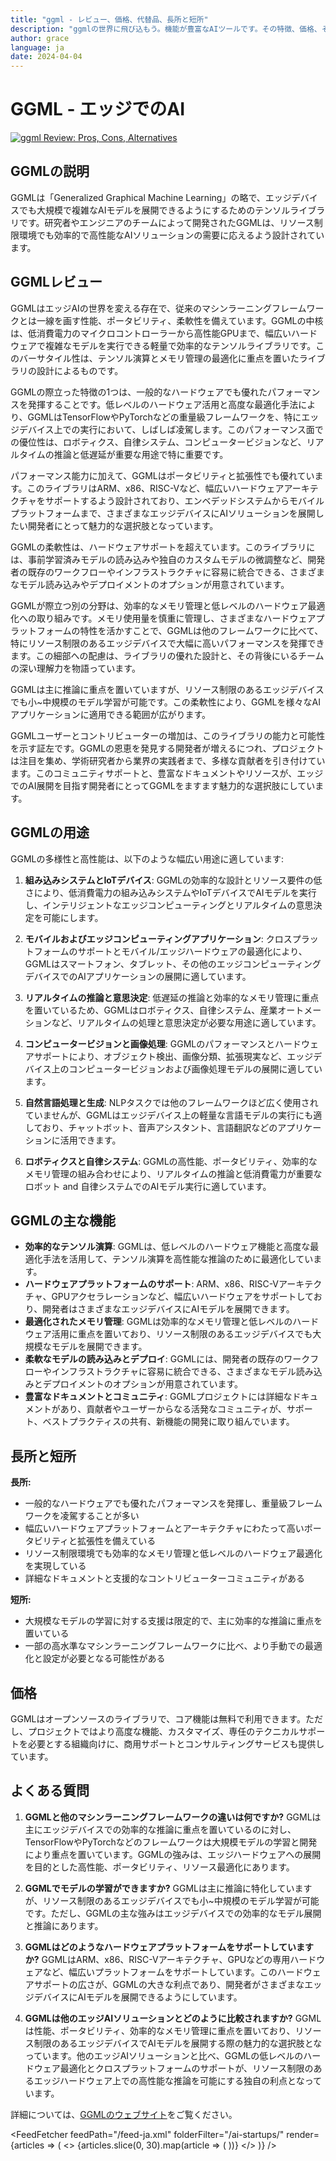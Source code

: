 ```yaml
---
title: "ggml - レビュー、価格、代替品、長所と短所"
description: "ggmlの世界に飛び込もう。機能が豊富なAIツールです。その特徴、価格、そしてどのようにインパクトを与えているかを学びましょう。見逃さないでください！"
author: grace
language: ja
date: 2024-04-04
---
```

        
# GGML - エッジでのAI


<BlogHeader />


[![ggml Review: Pros, Cons, Alternatives](/ai-startups/ggml.png)](https://ggml.ai/)



## GGMLの説明
GGMLは「Generalized Graphical Machine Learning」の略で、エッジデバイスでも大規模で複雑なAIモデルを展開できるようにするためのテンソルライブラリです。研究者やエンジニアのチームによって開発されたGGMLは、リソース制限環境でも効率的で高性能なAIソリューションの需要に応えるよう設計されています。

## GGMLレビュー
GGMLはエッジAIの世界を変える存在で、従来のマシンラーニングフレームワークとは一線を画す性能、ポータビリティ、柔軟性を備えています。GGMLの中核は、低消費電力のマイクロコントローラーから高性能GPUまで、幅広いハードウェアで複雑なモデルを実行できる軽量で効率的なテンソルライブラリです。このバーサタイル性は、テンソル演算とメモリ管理の最適化に重点を置いたライブラリの設計によるものです。

GGMLの際立った特徴の1つは、一般的なハードウェアでも優れたパフォーマンスを発揮することです。低レベルのハードウェア活用と高度な最適化手法により、GGMLはTensorFlowやPyTorchなどの重量級フレームワークを、特にエッジデバイス上での実行において、しばしば凌駕します。このパフォーマンス面での優位性は、ロボティクス、自律システム、コンピュータービジョンなど、リアルタイムの推論と低遅延が重要な用途で特に重要です。

パフォーマンス能力に加えて、GGMLはポータビリティと拡張性でも優れています。このライブラリはARM、x86、RISC-Vなど、幅広いハードウェアアーキテクチャをサポートするよう設計されており、エンベデッドシステムからモバイルプラットフォームまで、さまざまなエッジデバイスにAIソリューションを展開したい開発者にとって魅力的な選択肢となっています。

GGMLの柔軟性は、ハードウェアサポートを超えています。このライブラリには、事前学習済みモデルの読み込みや独自のカスタムモデルの微調整など、開発者の既存のワークフローやインフラストラクチャに容易に統合できる、さまざまなモデル読み込みやデプロイメントのオプションが用意されています。

GGMLが際立つ別の分野は、効率的なメモリ管理と低レベルのハードウェア最適化への取り組みです。メモリ使用量を慎重に管理し、さまざまなハードウェアプラットフォームの特性を活かすことで、GGMLは他のフレームワークに比べて、特にリソース制限のあるエッジデバイスで大幅に高いパフォーマンスを発揮できます。この細部への配慮は、ライブラリの優れた設計と、その背後にいるチームの深い理解力を物語っています。

GGMLは主に推論に重点を置いていますが、リソース制限のあるエッジデバイスでも小~中規模のモデル学習が可能です。この柔軟性により、GGMLを様々なAIアプリケーションに適用できる範囲が広がります。

GGMLユーザーとコントリビューターの増加は、このライブラリの能力と可能性を示す証左です。GGMLの恩恵を発見する開発者が増えるにつれ、プロジェクトは注目を集め、学術研究者から業界の実践者まで、多様な貢献者を引き付けています。このコミュニティサポートと、豊富なドキュメントやリソースが、エッジでのAI展開を目指す開発者にとってGGMLをますます魅力的な選択肢にしています。

## GGMLの用途
GGMLの多様性と高性能は、以下のような幅広い用途に適しています:

1. **組み込みシステムとIoTデバイス**: GGMLの効率的な設計とリソース要件の低さにより、低消費電力の組み込みシステムやIoTデバイスでAIモデルを実行し、インテリジェントなエッジコンピューティングとリアルタイムの意思決定を可能にします。

2. **モバイルおよびエッジコンピューティングアプリケーション**: クロスプラットフォームのサポートとモバイル/エッジハードウェアの最適化により、GGMLはスマートフォン、タブレット、その他のエッジコンピューティングデバイスでのAIアプリケーションの展開に適しています。

3. **リアルタイムの推論と意思決定**: 低遅延の推論と効率的なメモリ管理に重点を置いているため、GGMLはロボティクス、自律システム、産業オートメーションなど、リアルタイムの処理と意思決定が必要な用途に適しています。

4. **コンピュータービジョンと画像処理**: GGMLのパフォーマンスとハードウェアサポートにより、オブジェクト検出、画像分類、拡張現実など、エッジデバイス上のコンピュータービジョンおよび画像処理モデルの展開に適しています。

5. **自然言語処理と生成**: NLPタスクでは他のフレームワークほど広く使用されていませんが、GGMLはエッジデバイス上の軽量な言語モデルの実行にも適しており、チャットボット、音声アシスタント、言語翻訳などのアプリケーションに活用できます。

6. **ロボティクスと自律システム**: GGMLの高性能、ポータビリティ、効率的なメモリ管理の組み合わせにより、リアルタイムの推論と低消費電力が重要なロボット and 自律システムでのAIモデル実行に適しています。

## GGMLの主な機能
- **効率的なテンソル演算**: GGMLは、低レベルのハードウェア機能と高度な最適化手法を活用して、テンソル演算を高性能な推論のために最適化しています。
- **ハードウェアプラットフォームのサポート**: ARM、x86、RISC-Vアーキテクチャ、GPUアクセラレーションなど、幅広いハードウェアをサポートしており、開発者はさまざまなエッジデバイスにAIモデルを展開できます。
- **最適化されたメモリ管理**: GGMLは効率的なメモリ管理と低レベルのハードウェア活用に重点を置いており、リソース制限のあるエッジデバイスでも大規模なモデルを展開できます。
- **柔軟なモデルの読み込みとデプロイ**: GGMLには、開発者の既存のワークフローやインフラストラクチャに容易に統合できる、さまざまなモデル読み込みとデプロイメントのオプションが用意されています。
- **豊富なドキュメントとコミュニティ**: GGMLプロジェクトには詳細なドキュメントがあり、貢献者やユーザーからなる活発なコミュニティが、サポート、ベストプラクティスの共有、新機能の開発に取り組んでいます。

## 長所と短所
**長所:**
- 一般的なハードウェアでも優れたパフォーマンスを発揮し、重量級フレームワークを凌駕することが多い
- 幅広いハードウェアプラットフォームとアーキテクチャにわたって高いポータビリティと拡張性を備えている
- リソース制限環境でも効率的なメモリ管理と低レベルのハードウェア最適化を実現している
- 詳細なドキュメントと支援的なコントリビューターコミュニティがある

**短所:**
- 大規模なモデルの学習に対する支援は限定的で、主に効率的な推論に重点を置いている
- 一部の高水準なマシンラーニングフレームワークに比べ、より手動での最適化と設定が必要となる可能性がある

## 価格
GGMLはオープンソースのライブラリで、コア機能は無料で利用できます。ただし、プロジェクトではより高度な機能、カスタマイズ、専任のテクニカルサポートを必要とする組織向けに、商用サポートとコンサルティングサービスも提供しています。

## よくある質問
1. **GGMLと他のマシンラーニングフレームワークの違いは何ですか?**
   GGMLは主にエッジデバイスでの効率的な推論に重点を置いているのに対し、TensorFlowやPyTorchなどのフレームワークは大規模モデルの学習と開発により重点を置いています。GGMLの強みは、エッジハードウェアへの展開を目的とした高性能、ポータビリティ、リソース最適化にあります。

2. **GGMLでモデルの学習ができますか?**
   GGMLは主に推論に特化していますが、リソース制限のあるエッジデバイスでも小~中規模のモデル学習が可能です。ただし、GGMLの主な強みはエッジデバイスでの効率的なモデル展開と推論にあります。

3. **GGMLはどのようなハードウェアプラットフォームをサポートしていますか?**
   GGMLはARM、x86、RISC-Vアーキテクチャ、GPUなどの専用ハードウェアなど、幅広いプラットフォームをサポートしています。このハードウェアサポートの広さが、GGMLの大きな利点であり、開発者がさまざまなエッジデバイスにAIモデルを展開できるようにしています。

4. **GGMLは他のエッジAIソリューションとどのように比較されますか?**
   GGMLは性能、ポータビリティ、効率的なメモリ管理に重点を置いており、リソース制限のあるエッジデバイスでAIモデルを展開する際の魅力的な選択肢となっています。他のエッジAIソリューションと比べ、GGMLの低レベルのハードウェア最適化とクロスプラットフォームのサポートが、リソース制限のあるエッジハードウェア上での高性能な推論を可能にする独自の利点となっています。

詳細については、[GGMLのウェブサイト](https://ggml.ai/)をご覧ください。


<AdComponent />


<FeedFetcher feedPath="/feed-ja.xml" folderFilter="/ai-startups/" render={articles => (
    <>
        <Cards>
            {articles.slice(0, 30).map(article => (
                <Card key={article.link} title={article.title} href={article.link} />
            ))}
        </Cards>
    </>
)} />

